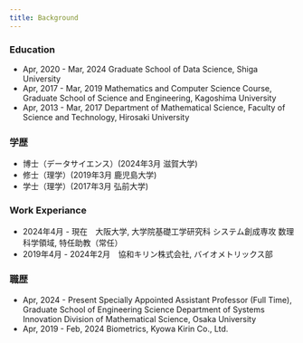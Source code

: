 ```yaml
---
title: Background
---
```


### Education
* Apr, 2020 - Mar, 2024 Graduate School of Data Science, Shiga University 
* Apr, 2017 - Mar, 2019 Mathematics and Computer Science Course, Graduate School of Science and Engineering, Kagoshima University 
* Apr, 2013 - Mar, 2017 Department of Mathematical Science, Faculty of Science and Technology, Hirosaki University 

### 学歴
* 博士（データサイエンス）(2024年3月 滋賀大学)
* 修士（理学）(2019年3月 鹿児島大学)
* 学士（理学）(2017年3月 弘前大学)


### Work Experiance
* 2024年4月 - 現在　大阪大学, 大学院基礎工学研究科 システム創成専攻 数理科学領域, 特任助教（常任） 
* 2019年4月 - 2024年2月　協和キリン株式会社, バイオメトリックス部 


### 職歴
* Apr, 2024 - Present Specially Appointed Assistant Professor (Full Time), Graduate School of Engineering Science Department of Systems Innovation Division of Mathematical Science, Osaka University 
* Apr, 2019 - Feb, 2024 Biometrics, Kyowa Kirin Co., Ltd. 
